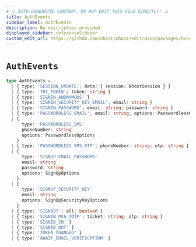 ```yaml
---
# ⚠️ AUTO-GENERATED CONTENT. DO NOT EDIT THIS FILE DIRECTLY! ⚠️
title: AuthEvents
sidebar_label: AuthEvents
description: No description provided.
displayed_sidebar: referenceSidebar
custom_edit_url: https://github.com/nhost/nhost/edit/main/packages/hasura-auth-js/src/machines/authentication/events.ts#L8
---
```


# `AuthEvents`

```ts
type AuthEvents =
  | { type: 'SESSION_UPDATE'; data: { session: NhostSession } }
  | { type: 'TRY_TOKEN'; token: string }
  | { type: 'SIGNIN_ANONYMOUS' }
  | { type: 'SIGNIN_SECURITY_KEY_EMAIL'; email: string }
  | { type: 'SIGNIN_PASSWORD'; email: string; password: string }
  | { type: 'PASSWORDLESS_EMAIL'; email: string; options: PasswordlessOptions }
  | {
      type: 'PASSWORDLESS_SMS'
      phoneNumber: string
      options: PasswordlessOptions
    }
  | { type: 'PASSWORDLESS_SMS_OTP'; phoneNumber: string; otp: string }
  | {
      type: 'SIGNUP_EMAIL_PASSWORD'
      email: string
      password: string
      options: SignUpOptions
    }
  | {
      type: 'SIGNUP_SECURITY_KEY'
      email: string
      options: SignUpSecurityKeyOptions
    }
  | { type: 'SIGNOUT'; all: boolean }
  | { type: 'SIGNIN_MFA_TOTP'; ticket: string; otp: string }
  | { type: 'SIGNED_IN' }
  | { type: 'SIGNED_OUT' }
  | { type: 'TOKEN_CHANGED' }
  | { type: 'AWAIT_EMAIL_VERIFICATION' }
```
